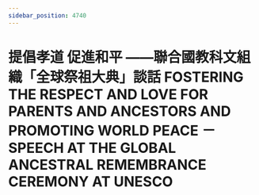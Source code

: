 ```yaml
---
sidebar_position: 4740
---
```



# 提倡孝道 促進和平 ——聯合國教科文組織「全球祭祖大典」談話 FOSTERING THE RESPECT AND LOVE FOR PARENTS AND ANCESTORS AND PROMOTING WORLD PEACE － SPEECH AT THE GLOBAL ANCESTRAL REMEMBRANCE CEREMONY AT UNESCO


<ReactPlayer controls='true' url='https://tw4.amtb.de/redirect/media/himp4/32/32-238/32-238-0001.mp4' />

